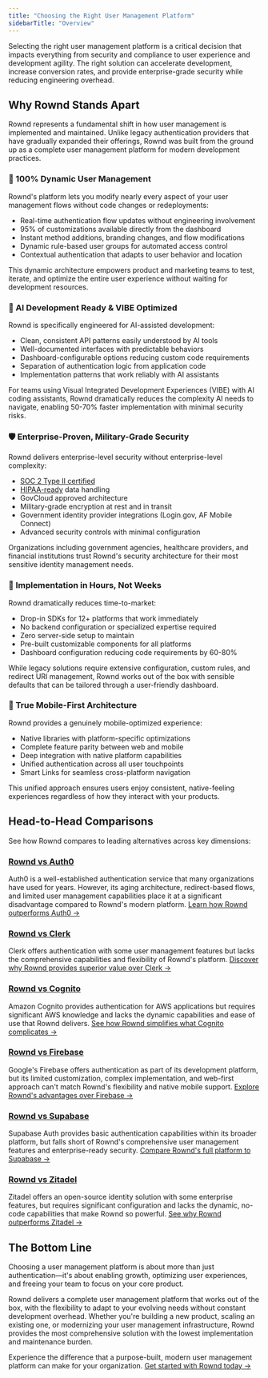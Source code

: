 ```yaml
---
title: "Choosing the Right User Management Platform"
sidebarTitle: "Overview"
---
```

Selecting the right user management platform is a critical decision that impacts everything from security and compliance to user experience and development agility. The right solution can accelerate development, increase conversion rates, and provide enterprise-grade security while reducing engineering overhead.

## Why Rownd Stands Apart

Rownd represents a fundamental shift in how user management is implemented and maintained. Unlike legacy authentication providers that have gradually expanded their offerings, Rownd was built from the ground up as a complete user management platform for modern development practices.

### 🔄 100% Dynamic User Management

Rownd's platform lets you modify nearly every aspect of your user management flows without code changes or redeployments:

- Real-time authentication flow updates without engineering involvement
- 95% of customizations available directly from the dashboard
- Instant method additions, branding changes, and flow modifications
- Dynamic rule-based user groups for automated access control
- Contextual authentication that adapts to user behavior and location

This dynamic architecture empowers product and marketing teams to test, iterate, and optimize the entire user experience without waiting for development resources.

### 🤖 AI Development Ready & VIBE Optimized

Rownd is specifically engineered for AI-assisted development:

- Clean, consistent API patterns easily understood by AI tools
- Well-documented interfaces with predictable behaviors
- Dashboard-configurable options reducing custom code requirements
- Separation of authentication logic from application code
- Implementation patterns that work reliably with AI assistants

For teams using Visual Integrated Development Experiences (VIBE) with AI coding assistants, Rownd dramatically reduces the complexity AI needs to navigate, enabling 50-70% faster implementation with minimal security risks.

### 🛡️ Enterprise-Proven, Military-Grade Security

Rownd delivers enterprise-level security without enterprise-level complexity:

- [SOC 2 Type II certified](/security/SOC2-type2)
- [HIPAA-ready](/security/hipaa-ready) data handling
- GovCloud approved architecture
- Military-grade encryption at rest and in transit
- Government identity provider integrations (Login.gov, AF Mobile Connect)
- Advanced security controls with minimal configuration

Organizations including government agencies, healthcare providers, and financial institutions trust Rownd's security architecture for their most sensitive identity management needs.

### 🚀 Implementation in Hours, Not Weeks

Rownd dramatically reduces time-to-market:

- Drop-in SDKs for 12+ platforms that work immediately 
- No backend configuration or specialized expertise required
- Zero server-side setup to maintain
- Pre-built customizable components for all platforms
- Dashboard configuration reducing code requirements by 60-80%

While legacy solutions require extensive configuration, custom rules, and redirect URI management, Rownd works out of the box with sensible defaults that can be tailored through a user-friendly dashboard.

### 📱 True Mobile-First Architecture

Rownd provides a genuinely mobile-optimized experience:

- Native libraries with platform-specific optimizations
- Complete feature parity between web and mobile
- Deep integration with native platform capabilities
- Unified authentication across all user touchpoints
- Smart Links for seamless cross-platform navigation

This unified approach ensures users enjoy consistent, native-feeling experiences regardless of how they interact with your products.

## Head-to-Head Comparisons

See how Rownd compares to leading alternatives across key dimensions:

### [Rownd vs Auth0](./auth0)

Auth0 is a well-established authentication service that many organizations have used for years. However, its aging architecture, redirect-based flows, and limited user management capabilities place it at a significant disadvantage compared to Rownd's modern platform. [Learn how Rownd outperforms Auth0 →](./auth0)

### [Rownd vs Clerk](./clerk)

Clerk offers authentication with some user management features but lacks the comprehensive capabilities and flexibility of Rownd's platform. [Discover why Rownd provides superior value over Clerk →](./clerk)

### [Rownd vs Cognito](./cognito)

Amazon Cognito provides authentication for AWS applications but requires significant AWS knowledge and lacks the dynamic capabilities and ease of use that Rownd delivers. [See how Rownd simplifies what Cognito complicates →](./cognito)

### [Rownd vs Firebase](./firebase)

Google's Firebase offers authentication as part of its development platform, but its limited customization, complex implementation, and web-first approach can't match Rownd's flexibility and native mobile support. [Explore Rownd's advantages over Firebase →](./firebase)

### [Rownd vs Supabase](./supabase)

Supabase Auth provides basic authentication capabilities within its broader platform, but falls short of Rownd's comprehensive user management features and enterprise-ready security. [Compare Rownd's full platform to Supabase →](./supabase)

### [Rownd vs Zitadel](./zitadel)

Zitadel offers an open-source identity solution with some enterprise features, but requires significant configuration and lacks the dynamic, no-code capabilities that make Rownd so powerful. [See why Rownd outperforms Zitadel →](./zitadel)

## The Bottom Line

Choosing a user management platform is about more than just authentication—it's about enabling growth, optimizing user experiences, and freeing your team to focus on your core product.

Rownd delivers a complete user management platform that works out of the box, with the flexibility to adapt to your evolving needs without constant development overhead. Whether you're building a new product, scaling an existing one, or modernizing your user management infrastructure, Rownd provides the most comprehensive solution with the lowest implementation and maintenance burden.

Experience the difference that a purpose-built, modern user management platform can make for your organization. [Get started with Rownd today →](https://rownd.io) 